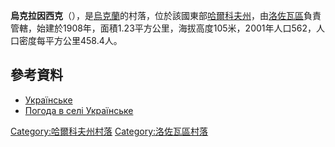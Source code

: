 {{coord|49|0|0|N|36|4|57|E|scale:100000_region:UA|display=title}}

'''烏克拉因西克'''（{{lang-uk|Українське}}），是[[烏克蘭|烏克蘭]]的村落，位於該國東部[[哈爾科夫州|哈爾科夫州]]，由[[洛佐瓦區|洛佐瓦區]]負責管轄，始建於1908年，面積1.23平方公里，海拔高度105米，2001年人口562，人口密度每平方公里458.4人。

==參考資料==
* [http://w1.c1.rada.gov.ua/pls/z7502/A005?rdat1=09.01.2009&rf7571=33649 Українське] {{Wayback|url=http://w1.c1.rada.gov.ua/pls/z7502/A005?rdat1=09.01.2009&rf7571=33649 |date=20160306174829 }}
* [http://weather.in.ua/ua/har'kovskaja/20214 Погода в селі Українське] {{Wayback|url=http://weather.in.ua/ua/har%27kovskaja/20214 |date=20160323030217 }}

{{DEFAULTSORT:Петрівське}}
[[Category:哈爾科夫州村落|Category:哈爾科夫州村落]]
[[Category:洛佐瓦區村落|Category:洛佐瓦區村落]]


{{Kharkiv-geo-stub}}